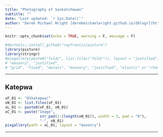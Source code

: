 ```yaml
---
title: "Photography of Saskatchewan"
subtitle: ""
date: "Last updated: `r Sys.Date()`"
author: "Derek Michael Wright [derekmichaelwright.github.io/dblogr](https://derekmichaelwright.github.io/dblogr/) <derek.wright@usask.ca>"
---
```


```r
knitr::opts_chunk$set(echo = TRUE, warning = F, message = F)
```

```r
#devtools::install_github("royfrancis/pixture")
library(pixture)
library(stringr)
#pixgallery(paste0("fold/", list.files("fold/")), layout = "justified") 
# "masonry", "justified", 
# "grid", "fixed", "mosaic", "masonry", "justified", "elastic" or "rhombus"
```

---

## Katepwa

```r
xF_01 <- "01katepwa/"
xN_01 <- list.files(xF_01)
xL_01 <- paste0(xF_01, xN_01)
xC_01 <- paste("Image", 
                str_pad(1:(length(xN_01)), width = 3, pad = "0"),
                "-", xN_01)
pixgallery(path = xL_01, layout = "masonry")
```

---
